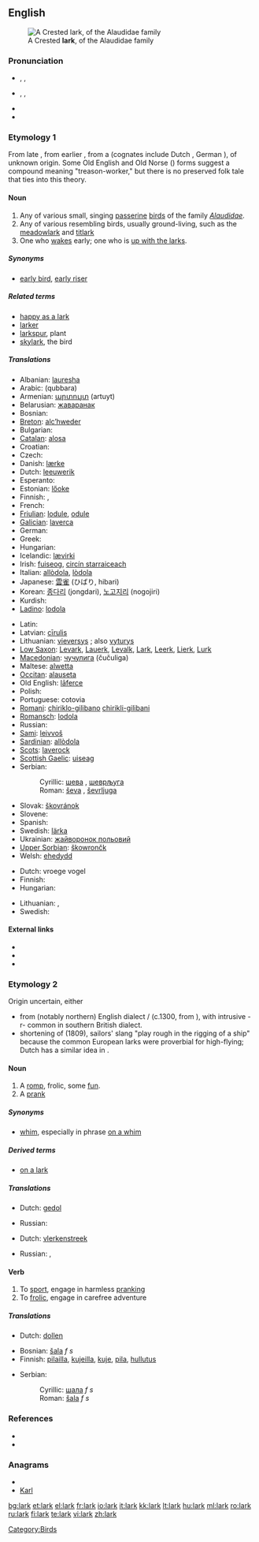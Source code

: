 {{also|Lark}}
==English==
[[Image:Galerida cristata naumann.jpg|thumb|A Crested '''lark''', of the Alaudidae family]]

===Pronunciation===
* {{a|UK}} {{enPR|läk}}, {{IPA|/lɑːk/}}, {{SAMPA|/lA:k/}}
* {{a|US}} {{enPR|lärk}}, {{IPA|/lɑːɹk/}}, {{SAMPA|/lA:rk/}}
* {{audio|en-us-lark.ogg|Audio (US)}}
* {{rhymes|ɑː(r)k}}

===Etymology 1===
From late {{etyl|ang}} {{term|lagerce|lang=ang}}, from earlier {{term|lawerce|lang=ang}}, from a {{proto|Germanic|laiw(a)rikon}} (cognates include Dutch {{term|leeuwerik|lang=nl}}, German {{term|Lerche|lang=de}}), of unknown origin. Some Old English and Old Norse ({{term|lævirik|lang=non}}) forms suggest a compound meaning "treason-worker," but there is no preserved folk tale that ties into this theory.

====Noun====
{{en-noun}}

# Any of various small, singing [[passerine]] [[bird]]s of the family ''[[Alaudidae]]''.
# Any of various resembling birds, usually ground-living, such as the [[meadowlark]] and [[titlark]]
# One who [[wake]]s early; one who is [[up with the larks]].

=====Synonyms=====
* {{sense|one who wakes early}} [[early bird]], [[early riser]]

=====Related terms=====
* [[happy as a lark]]
* [[larker]]
* [[larkspur]], plant
* [[skylark]], the bird

=====Translations=====
{{trans-top|bird}}
* Albanian: [[lauresha]]
* Arabic: {{Arab|[[قبرة|قبّرة]]}} (qubbara)
* Armenian: [[արտույտ]] (artuyt)
* Belarusian: [[жаваранак]]
* Bosnian: {{t-|bs|ševa|f}}
* [[Breton]]: [[alc’hweder]]
* Bulgarian: {{t+|bg|чучулига|sc=Cyrl}}
* [[Catalan]]: [[alosa]]
* Croatian: {{t-|hr|ševa}}
* Czech: {{t-|cs|skřivan|m}}
* Danish: [[lærke]] {{c}}
* Dutch: [[leeuwerik]] {{m}}
* Esperanto: {{t-|eo|alaŭdo|xs=Esperanto}}
* Estonian: [[lőoke]]
* Finnish: {{t+|fi|kiuru}}, {{t-|fi|leivo}}
* French: {{t+|fr|alouette|f}}
* [[Friulian]]: [[lodule]], [[odule]]
* [[Galician]]: [[laverca]]
* German: {{t+|de|Lerche|f}}
* Greek: {{t+|el|σταρήθρα|sc=Grek}}
* Hungarian: {{t+|hu|pacsirta}}
* Icelandic: [[lævirki]]
* Irish: [[fuiseog]], [[circín starraiceach]]
* Italian: [[allòdola]], [[lòdola]]
* Japanese: [[雲雀]] (ひばり, hibari)
* Korean: [[종다리]] (jongdari), [[노고지리]] (nogojiri)
* Kurdish: {{ku-Arab|[[کڵاوکوره‌]]}}
* [[Ladino]]: [[lodola]]
{{trans-mid}}
* Latin: {{t-|la|alauda}}
* Latvian: [[cīrulis]]
* Lithuanian: [[vieversys]] {{m}}; also [[vyturys]] {{m}}
* [[Low Saxon]]: [[Levark]], [[Lauerk]], [[Levalk]], [[Lark]], [[Leerk]], [[Lierk]], [[Lurk]] {{f}}
* [[Macedonian]]: [[чучулига]] (čučuliga)
* Maltese: [[alwetta]]
* [[Occitan]]: [[alauseta]]
* Old English: [[laferce|lāferce]] {{f}}
* Polish: {{t+|pl|skowronek|m}}
* Portuguese: cotovia {{f}}
* [[Romani]]: [[chiriklo-gilibano]] {{m}} [[chirikli-gilibani]] {{f}}
* [[Romansch]]: [[lodola]]
* Russian: {{t+|ru|жаворонок|tr=žavoronok|sc=Cyrl}}
* [[Sami]]: [[leivvoš]]
* [[Sardinian]]: [[allòdola]]
* [[Scots]]: [[laverock]]
* [[Scottish Gaelic]]: [[uiseag]] {{f}}
* Serbian:
*: Cyrillic: [[шева]] {{f}}, [[шевpљугa]] {{f}}
*: Roman: [[ševa]] {{f}}, [[ševrljuga]] {{f}}
* Slovak: [[škovránok]]
* Slovene: {{t+|sl|škrjanec|m}}
* Spanish: {{t+|es|alondra|f}}
* Swedish: [[lärka]]
* Ukrainian: [[жайворонок польовий]]
* [[Upper Sorbian]]: [[škowrončk]]
* Welsh: [[ehedydd]]
{{trans-bottom}}

{{trans-top|one who [[wake]]s early}}
* Dutch: vroege vogel {{m}}
* Finnish: {{t+|fi|aamuvirkku}}
* Hungarian: {{t+|hu|koránkelő}}
{{trans-mid}}
* Lithuanian: {{t|lt|vyturys|m|xs=Lithuanian}},  {{t|lt|vyturys|m|xs=Lithuanian}}
* Swedish: {{t|sv|lärka|c}}
{{trans-bottom}}

====External links====
* {{pedialite|lark}}
* {{commonslite|Alaudidae}}
* {{specieslite|Alaudidae}}

===Etymology 2===
Origin uncertain, either
* from (notably northern) English dialect {{term|lake}}/{{term|laik||to play}} (c.1300, from {{etyl|non}} {{term|leika|lang=non||to play, (as opposed to work)}}), with intrusive -r- common in southern British dialect.
* shortening of {{term|skylark}} (1809), sailors' slang "play rough in the rigging of a ship" because the common European larks were proverbial for high-flying; Dutch has a similar idea in {{term|speelvogel||playbird, a person of markedly playful nature|lang=nl}}.

====Noun====
{{en-noun}}

# A [[romp]], frolic, some [[fun]].
# A [[prank]]

=====Synonyms=====
* [[whim]], especially in phrase [[on a whim]]

=====Derived terms=====
* [[on a lark]]

=====Translations=====
{{trans-top|romp, frolic, some fun}}
* Dutch: [[gedol]] {{n}}
{{trans-mid}}
* Russian: {{t+|ru|забава|f|sc=Cyrl}}
{{trans-bottom}}

{{trans-top|prank}}
* Dutch: [[vlerkenstreek]]
{{trans-mid}}
* Russian: {{t+|ru|шутка|f|sc=Cyrl}}, {{t+|ru|проказа|f|sc=Cyrl}}
{{trans-bottom}}

====Verb====
{{en-verb}}

# To [[sport]], engage in harmless [[prank]]ing
# To [[frolic]], engage in carefree adventure

=====Translations=====
{{trans-top|sport, engage in harmless pranking}}
* Dutch: [[dollen]]
{{trans-mid}}
{{trans-bottom}}

{{trans-top|frolic, engage in carefree adventure}}
{{trans-mid}}
{{trans-bottom}}

{{checktrans-top}}
* Bosnian: [[šala]] ''f s''
* Finnish: [[pilailla]], [[kujeilla]], [[kuje]], [[pila]], [[hullutus]]
{{checktrans-mid}}
* Serbian:
*: Cyrillic: [[шала]] ''f s''
*: Roman: [[šala]] ''f s''
{{checktrans-bottom}}

===References===
* {{R:Online Etymology Dictionary}}
* {{R:Webster NCD 1967}}

===Anagrams===
* {{alphagram|aklr}}
* [[Karl#English|Karl]]

[[Category:Birds]]

[[bg:lark]]
[[et:lark]]
[[el:lark]]
[[fr:lark]]
[[io:lark]]
[[it:lark]]
[[kk:lark]]
[[lt:lark]]
[[hu:lark]]
[[ml:lark]]
[[ro:lark]]
[[ru:lark]]
[[fi:lark]]
[[te:lark]]
[[vi:lark]]
[[zh:lark]]